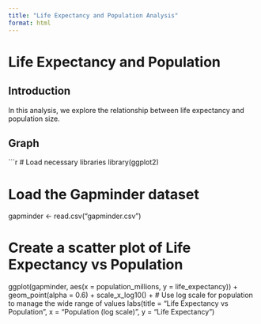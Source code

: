 ```yaml
---
title: "Life Expectancy and Population Analysis"
format: html
---
```


# Life Expectancy and Population

## Introduction

In this analysis, we explore the relationship between life expectancy and population size.

## Graph

```r
# Load necessary libraries
library(ggplot2)

# Load the Gapminder dataset
gapminder <- read.csv("gapminder.csv")

# Create a scatter plot of Life Expectancy vs Population
ggplot(gapminder, aes(x = population_millions, y = life_expectancy)) +
  geom_point(alpha = 0.6) +
  scale_x_log10() +  # Use log scale for population to manage the wide range of values
  labs(title = "Life Expectancy vs Population",
       x = "Population (log scale)",
       y = "Life Expectancy")

